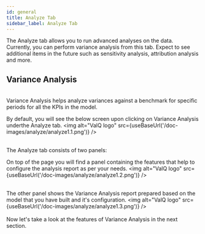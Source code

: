 ```yaml
---
id: general
title: Analyze Tab
sidebar_label: Analyze Tab
---
```


<div style={{textAlign: 'justify'}}> 
The Analyze tab allows you to run advanced analyses on the data. 
Currently, you can perform variance analysis from this tab. 
Expect to see additional items in the future such as sensitivity analysis, attribution analysis and more. </div>

## Variance Analysis

<br />
Variance Analysis helps analyze variances against a benchmark for specific periods for all the KPIs in the model.<br />

By default, you will see the below screen upon clicking on Variance Analysis underthe Analyze tab.
  <Zoom>
<img alt="ValQ logo" src={useBaseUrl('/doc-images/analyze/analyze1.1.png')} /> 
  </Zoom>
<br /> <br />

The Analyze tab consists of two panels:

On top of the page you will find a panel containing the features that help to configure the analysis report as per your needs.
  <Zoom>
<img alt="ValQ logo" src={useBaseUrl('/doc-images/analyze/analyze1.2.png')} />
  </Zoom>
<br /> <br />

The other panel shows the Variance Analysis report prepared based on the model that you have built and it's configuration.
  <Zoom>
<img alt="ValQ logo" src={useBaseUrl('/doc-images/analyze/analyze1.3.png')} />
  </Zoom>
<br /> <br />
Now let's take a look at the features of Variance Analysis in the next section.